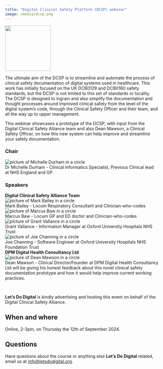 ```yaml
---
title: "Digital Clinical Safety Platform (DCSP) webinar"
image: /media/dcsp.png
---
```


![](/media/dcsp.png){height=150px fig-align="center" fig-alt="Logo for the Digital Clinical Safety Platform"}

The ultimate aim of the DCSP is to streamline and automate the process of clinical safety documentation of digital systems used in healthcare. This work has initially focused on the UK DCB0129 and DCB0160 safety standards, but the DCSP is not limited to this set of standards or locality. The DCSP is designed to ingrain and also simplify the documentation and thought processes around improved clinical safety from the level of the digital system's code, through the Clinical Safety Officer and their team, and all the way up to upper management.

This webinar showcases a prototype of the DCSP, with input from the Digital Clinical Safety Alliance team and also Dean Mawson, a Clinical Safety Officer, on how this new system can help improve and streamline your safety documentation.

```{=html}

<h3>Chair</h3>
<div class="agenda-container">
    <div class="agenda-row">
        <div class="agenda-image-container">
            <img src="/media/michelle-durham.png" alt="picture of Michelle Durham in a circle" class="agenda-image">
        </div>
        <div class="agenda-text-container">
            Dr Michelle Durham - Clinical Informatics Specialist, Previous Clinical lead at NHS England and GP.
        </div>
    </div>
</div>

<h3>Speakers</h3>

<strong>Digital Clinical Safety Alliance Team</strong>

<div class="agenda-container">
    <div class="agenda-row">
        <div class="agenda-image-container">
            <img src="/media/mark-bailey-circle.png" alt="picture of Mark Bailey in a circle" class="agenda-image">
        </div>
        <div class="agenda-text-container">
            Mark Bailey - Locum Respiratory Consultant and Clinician-who-codes
        </div>
    </div>
</div>

<div class="agenda-container">
    <div class="agenda-row">
        <div class="agenda-image-container">
            <img src="/media/marcus-baw-circle.png" alt="picture of Marcus Baw in a circle" class="agenda-image">
        </div>
        <div class="agenda-text-container">
            Marcus Baw - Locum GP and ED doctor and Clinician-who-codes
        </div>
    </div>
</div>

<div class="agenda-container">
    <div class="agenda-row">
        <div class="agenda-image-container">
            <img src="/media/grant-vallance-circle.png" alt="picture of Grant Vallance in a circle" class="agenda-image">
        </div>
        <div class="agenda-text-container">
            Grant Vallance - Information Manager at Oxford University Hospitals NHS Trust
        </div>
    </div>
</div>

<div class="agenda-container">
    <div class="agenda-row">
        <div class="agenda-image-container">
            <img src="/media/joe-channing.png" alt="picture of Joe Channing in a circle" class="agenda-image">
        </div>
        <div class="agenda-text-container">
            Joe Channing - Software Engineer at Oxford University Hospitals NHS Foundation Trust
        </div>
    </div>
</div>

<strong>DPM Digital Health Consultancy Ltd</strong>

<div class="agenda-container">
    <div class="agenda-row">
        <div class="agenda-image-container">
            <img src="/media/dean-mawson.png" alt="picture of Dean Mawson in a circle" class="agenda-image">
        </div>
        <div class="agenda-text-container">
            Dean Mawson - Clinical Director/Founder at DPM Digital Health Consultancy Ltd will be giving his honest feedback about this novel clinical safety documentation prototype and how it would help improve current working practices.
        </div>
    </div>
</div>
```
\

**Let's Do Digital** is kindly advertising and hosting this event on behalf of the Digital Clinical Safety Alliance.


## When and where

Online, 2-3pm, on Thursday the 12th of September 2024.


```{=html}
<script src="https://www.cognitoforms.com/f/seamless.js" data-key="elpaTpPHb0yyqTG9uLoqOw" data-form="6"></script>
```


## Questions

Have questions about the course or anything else **Let's Do Digital** related, email us at [info@letsdodigital.org](mailto:info@letsdodigital.org).
